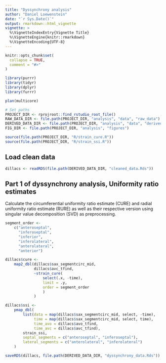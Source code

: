 ```yaml
---
title: "Dyssynchrony analysis"
author: "Daniel Loewenstein"
date: "`r Sys.Date()`"
output: rmarkdown::html_vignette
vignette: >
  %\VignetteIndexEntry{Vignette Title}
  %\VignetteEngine{knitr::rmarkdown}
  %\VignetteEncoding{UTF-8}
---
```


```r
knitr::opts_chunk$set(
  collapse = TRUE,
  comment = "#>"
)
```

```r
library(purrr)
library(tidyr)
library(dplyr)
library(furrr)
```

```r
plan(multicore)
```

```r
# Set paths
PROJECT_DIR <- rprojroot::find_rstudio_root_file()
RAW_DATA_DIR <- file.path(PROJECT_DIR, "analysis", "data", "raw_data")
DERIVED_DATA_DIR <- file.path(PROJECT_DIR, "analysis", "data", "derived_data")
FIG_DIR <- file.path(PROJECT_DIR, "analysis", "figures")
```

```r
source(file.path(PROJECT_DIR, "R/strain_cure.R"))
source(file.path(PROJECT_DIR, "R/strain_ssi.R"))
```

## Load clean data

```r
dillacs <- readRDS(file.path(DERIVED_DATA_DIR, "cleaned_data.Rds"))
```

## Part 1 of dyssynchrony analysis, Uniformity ratio estimates

Calculate the circumferential uniformity ratio estimate (CURE) and radial 
uniformity ratio estimate (RURE) as well as their respective version using 
singular value decomposition (SVD) as preprocessing.

```r
segment_order <-
    c("anteroseptal",
      "inferoseptal",
      "inferior",
      "inferolateral",
      "anterolateral",
      "anterior")

dillacs$cure <- 
    map2_dbl(dillacs$sax_segmentcirc_mid,
             dillacs$avc_tfind,
             ~strain_cure(
                 select(.x, -time), 
                 limit = .y,
                 order = segment_order
                 )
             )

dillacs$ssi <-
    pmap_dbl(
        list(data = map(dillacs$sax_segmentcirc_mid, select, -time),
             time = map(dillacs$sax_segmentcirc_mid, select, time),
             time_avo = dillacs$avo_tfind,
             time_avc = dillacs$avc_tfind),
        strain_ssi,
        septal_segments = c("anteroseptal", "inferoseptal"),
        lateral_segments = c("anterolateral", "inferolateral")
    )

```

```r
saveRDS(dillacs, file.path(DERIVED_DATA_DIR, "dyssynchrony_data.Rds"))
```

